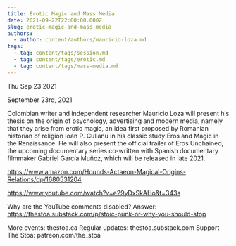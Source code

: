 ```yaml
---
title: Erotic Magic and Mass Media
date: 2021-09-22T22:00:00.000Z
slug: erotic-magic-and-mass-media
authors:
  - author: content/authors/mauricio-loza.md
tags:
  - tag: content/tags/session.md
  - tag: content/tags/erotic.md
  - tag: content/tags/mass-media.md
---
```






Thu Sep 23 2021

September 23rd, 2021

Colombian writer and independent researcher Mauricio Loza will present his thesis on the origin of psychology, advertising and modern media, namely that they arise from erotic magic, an idea first proposed by Romanian historian of religion Ioan P. Culianu in his classic study Eros and Magic in the Renaissance. He will also present the official trailer of Eros Unchained, the upcoming documentary series co-written with Spanish documentary filmmaker Gabriel García Muñoz, which will be released in late 2021.

https://www.amazon.com/Hounds-Actaeon-Magical-Origins-Relations/dp/1680531204

https://www.youtube.com/watch?v=e29yDxSkAHo&t=343s

Why are the YouTube comments disabled? Answer: https://thestoa.substack.com/p/stoic-punk-or-why-you-should-stop

More events: thestoa.ca
Regular updates: thestoa.substack.com
Support The Stoa: patreon.com/the_stoa



